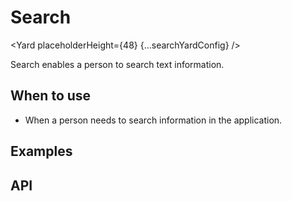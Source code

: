 




# Search

<Yard placeholderHeight={48} {...searchYardConfig} />

Search enables a person to search text information.

## When to use

- When a person needs to search information in the application.

## Examples

<Example title="Stateful Search" path="search/examples/stateful-search.js">
  <StatefulSearch />
</Example>
<Example title="States and Variants" path="search/examples/available-states.js">
  <AvailableStates />
</Example>
<Example title="Sizes" path="search/examples/sizes.js">
  <Sizes />
</Example>
<Example title="Debounce handler" path="search/examples/debounce.js">
  <DebounceSearch />
</Example>
<Example title="After overrides" path="search/examples/after.js">
  <After />
</Example>

## API

<ApiTable title="Search props" config={searchYardConfig} />
<ImplementationLink componentPath="search" />
<Exports component={SearchExports} title="Search exports" path="spaceweb/search" />
